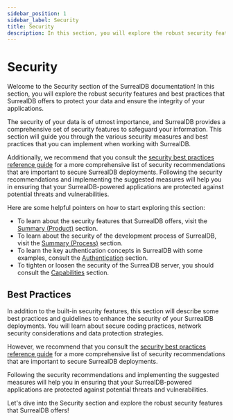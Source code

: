 ```yaml
---
sidebar_position: 1
sidebar_label: Security
title: Security
description: In this section, you will explore the robust security features and best practices that SurrealDB offers to protect your data and ensure the integrity of your applications.
---
```


# Security

Welcome to the Security section of the SurrealDB documentation! In this section, you will explore the robust security features and best practices that SurrealDB offers to protect your data and ensure the integrity of your applications.

The security of your data is of utmost importance, and SurrealDB provides a comprehensive set of security features to safeguard your information. This section will guide you through the various security measures and best practices that you can implement when working with SurrealDB.

Additionally, we recommend that you consult the [security best practices reference guide](/docs/surrealdb/2.x/reference-guide/security-best-practices) for a more comprehensive list of security recommendations that are important to secure SurrealDB deployments. Following the security recommendations and implementing the suggested measures will help you in ensuring that your SurrealDB-powered applications are protected against potential threats and vulnerabilities.

Here are some helpful pointers on how to start exploring this section:

- To learn about the security features that SurrealDB offers, visit the [Summary (Product)](/docs/surrealdb/2.x/security/summary#product) section.
- To learn about the security of the development process of SurrealDB, visit the [Summary (Process)](/docs/surrealdb/2.x/security/summary#process) section.
- To learn the key authentication concepts in SurrealDB with some examples, consult the [Authentication](/docs/surrealdb/2.x/security/authentication) section.
- To tighten or loosen the security of the SurrealDB server, you should consult the [Capabilities](/docs/surrealdb/2.x/security/capabilities) section.

## Best Practices

In addition to the built-in security features, this section will describe some best practices and guidelines to enhance the security of your SurrealDB deployments. You will learn about secure coding practices, network security considerations and data protection strategies.

However, we recommend that you consult the [security best practices reference guide](/docs/surrealdb/reference-guide/security-best-practices) for a more comprehensive list of security recommendations that are important to secure SurrealDB deployments.

Following the security recommendations and implementing the suggested measures will help you in ensuring that your SurrealDB-powered applications are protected against potential threats and vulnerabilities.

Let's dive into the Security section and explore the robust security features that SurrealDB offers!